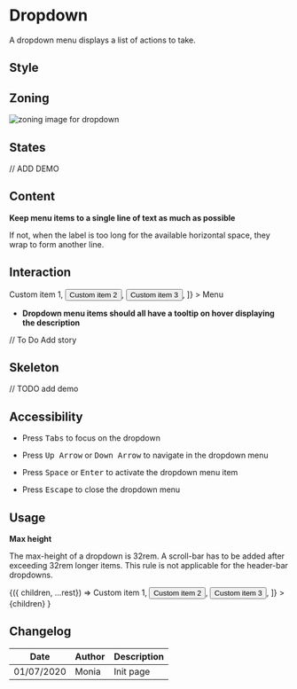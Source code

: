 
<Meta title="Components/Dropdown" component={Dropdown} />

# Dropdown

A dropdown menu displays a list of actions to take.

## Style

## Zoning

<img src={dropdownZoning} alt="zoning image for dropdown" className="full" class="full" />


## States

// ADD DEMO

## Content

**Keep menu items to a single line of text as much as possible**

If not, when the label is too long for the available horizontal space, they wrap to form another line.

## Interaction

<Preview>
  <Story name="information">
	<Dropdown
		as={Button}
		aria-label="Custom menu"
		items={[
			<button>Custom item 1</button>,
			<button>Custom item 2</button>,
			<button>Custom item 3</button>,
		]}
	>
		Menu
	</Dropdown>
  </Story>
</Preview>

- **Dropdown menu items should all have a tooltip on hover displaying the description**

// To Do Add story

## Skeleton


// TODO add demo

## Accessibility

- Press <kbd>Tabs</kbd> to focus on the dropdown

- Press <kbd>Up Arrow</kbd> or <kbd>Down Arrow</kbd> to navigate in the dropdown menu

- Press <kbd>Space</kbd> or <kbd>Enter</kbd> to activate the dropdown menu item

- Press <kbd>Escape</kbd> to close the dropdown menu

## Usage

**Max height**

The max-height of a dropdown is 32rem. A scroll-bar has to be added after exceeding 32rem longer items.
This rule is not applicable for the header-bar dropdowns.

<Preview>
  <Story
    name="usage"
    height="20rem"
    args={{
      children: 'Lorem ipsum',
    }}
  >
    {({ children, ...rest}) => <Dropdown
                                {...rest}
                                as={Link}
                           		items={[
                                   <button>Custom item 1</button>,
                                   <button>Custom item 2</button>,
                                   <button>Custom item 3</button>,
                               ]}
                            >
                                {children}
                            </Dropdown>}
  </Story>
</Preview>

<Props story="usage" />

## Changelog

| Date       | Author | Description |
| ---------- | ------ | ----------- |
| 01/07/2020 | Monia  | Init page   |
